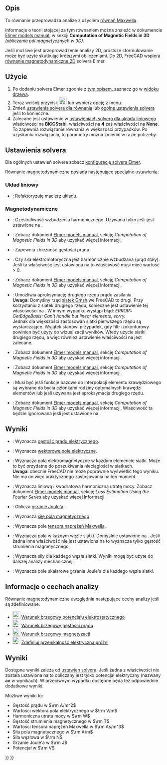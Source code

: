 <languages/>

{{Docnav
|[[FEM_EquationElectricforce/pl|Równanie siły elektrostatycznej]]
|[[FEM_EquationMagnetodynamic2D/pl|Równanie magnetodynamiczne 2D]]
|[[FEM_Workbench/pl|środowisko pracy MES]]
|IconL=FEM_EquationElectricforce.svg
|IconR=FEM_EquationMagnetodynamic2D.svg
|IconC=Workbench_FEM.svg
}}

{{GuiCommand/pl
|Name=FEM EquationMagnetodynamic
|Name/pl=MES: Równanie magnetodynamiczne
|MenuLocation=Rozwiąż→ Równania elektromagnetyczne → Równanie magnetodynamiczne
|Workbenches=[[FEM_Workbench|FEM]]
|Version=0.21
|SeeAlso=[[FEM_EquationMagnetodynamic2D/pl|Równanie magnetodynamiczne 2D]]
}}

<span id="Description"></span>
==Opis==

To równanie przeprowadza analizę z użyciem [https://pl.wikipedia.org/wiki/R%C3%B3wnania_Maxwella równań Maxwella].

Informacje o teorii stojącej za tym równaniem można znaleźć w dokumencie [http://www.elmerfem.org/blog/documentation/ Elmer models manual], w sekcji '''Computation of Magnetic Fields in 3D''' ''(obliczenia pól magnetycznych w 3D)''.

Jeśli możliwe jest przeprowadzenie analizy 2D, prostsze sformułowanie może być uzyte skutkując krótszymi obliczeniami. Do 2D, FreeCAD wspiera [[FEM_EquationMagnetodynamic2D/pl|równanie magnetodynamiczne 2D]] solvera Elmer.

<span id="Usage"></span>
==Użycie==

# Po dodaniu solvera Elmer zgodnie z [[FEM_SolverElmer/pl#Równania|tym opisem]], zaznacz go w [[Tree_view/pl|widoku drzewa]].
# Teraz wciśnij przycisk [[Image:FEM_EquationMagnetodynamic.svg|24px]] lub wybierz opcję {{MenuCommand|Rozwiąż → Równania elektromagnetyczne → Równanie magnetodynamiczne}} z menu.
# Zmień [[#Ustawienia_solvera|ustawienia solvera dla równania]] lub [[FEM_SolverElmer_SolverSettings/pl|ogólne ustawienia solvera]] jeśli to konieczne.
# Zalecane jest ustawienie w [[FEM_SolverElmer_SolverSettings/pl#Układ_liniowy|ustawieniach solvera dla układu liniowego]] właściwości {{PropertyData|Linear Iterative Method}} na '''BiCGStabl ''', właściwości {{PropertyData|BiCGstabl Degree}} na '''4''' zaś właściwości {{PropertyData|Linear Preconditioning}} na '''None'''. To zapewnia rozwiązanie równania w większości przypadków. Po uzyskaniu rozwiązania, te parametry można zmienić w razie potrzeby.

<span id="Solver_Settings"></span>
==Ustawienia solvera==

Dla ogólnych ustawień solvera zobacz [[FEM_SolverElmer_SolverSettings/pl|konfigurację solvera Elmer]].

Równanie magnetodynamiczne posiada następujące specjalne ustawieniaː

<span id="Linear_System"></span>
===Układ liniowy===

* {{PropertyData|Linear System Refactorize}}:  Refaktoryzuje macierz układu.

<span id="Magnetodynamic"></span>
===Magnetodynamiczne===

* {{PropertyData|Angular Frequency}}: Częstotliwość wzbudzenia harmonicznego. Używana tylko jeśli {{PropertyData|Is Harmonic}} jest ustawione na {{true/pl}}.
* {{PropertyData|Automated Source Projection BCs}}: Zobacz dokument [http://www.elmerfem.org/blog/documentation/ Elmer models manual], sekcję ''Computation of Magnetic Fields in 3D'' aby uzyskać więcej informacji.
* {{PropertyData|FixInput Current Density}}: Zapewnia zbieżność gęstości prądu.
* {{PropertyData|Is Harmonic}}: Czy siła elektromotoryczna jest harmonicznie wzbudzana (prąd stały). Jeśli ta właściwość jest ustawiona na {{true/pl}} to właściwość {{PropertyData|Angular Frequency}} musi mieć wartość > 0.
* {{PropertyData|Lagrange Gauge Penalization Coefficient}}: Zobacz dokument [http://www.elmerfem.org/blog/documentation/ Elmer models manual], sekcję ''Computation of Magnetic Fields in 3D'' aby uzyskać więcej informacji.
* {{PropertyData|Quadratic Approximation}}: Umożliwia aproksymację drugiego rzędu prądu zasilania.</br>'''Uwaga:''' Domyślny rząd [[FEM_MeshGmshFromShape/pl|siatek Gmsh]] we FreeCAD to drugi. Przy korzystaniu z siatek drugiego rzędu, konieczne jest ustawienie tej właściwości na {{true/pl}}. W innym wypadku wystąpi błąd: ''ERROR:: GetEdgeBasis: Can't handle but linear elements, sorry.''</br>Jednak dla większości zastosowań siatki pierwszego rzędu są wystarczające. Wyjątek stanowi przypadek, gdy filtr izokonturowy powinien być użyty do wizualizacji wyników. Wtedy użycie siatki drugiego rzędu, a więc również ustawienie właściwości {{PropertyData|Quadratic Approximation}} na {{true/pl}} jest zalecane.
* {{PropertyData|Static Conductivity}}: Zobacz dokument [http://www.elmerfem.org/blog/documentation/ Elmer models manual], sekcję ''Computation of Magnetic Fields in 3D'' aby uzyskać więcej informacji.
* {{PropertyData|Use Lagrange Gauge}}: Zobacz dokument [http://www.elmerfem.org/blog/documentation/ Elmer models manual], sekcję ''Computation of Magnetic Fields in 3D'' aby uzyskać więcej informacji.
* {{PropertyData|Use Piola Transform}}: Musi być {{true/pl}} jeśli funkcje bazowe do interpolacji elementu krawędziowego są wybrane do bycia członkami rodziny optymalnych krawędzi elementów lub jeśli używana jest aproksymacja drugiego rzędu.
* {{PropertyData|Use Tree Gauge}}: Zobacz dokument [http://www.elmerfem.org/blog/documentation/ Elmer models manual], sekcję ''Computation of Magnetic Fields in 3D'' aby uzyskać więcej informacji. Właściwość ta będzie ignorowana jeśli {{PropertyData|Use Piola Transform}} jest ustawione na {{true/pl}}.

<span id="Results"></span>
==Wyniki==

* {{PropertyData|Calculate Current Density}}: Wyznacza [https://pl.wikipedia.org/wiki/G%C4%99sto%C5%9B%C4%87_pr%C4%85du_elektrycznego gęstość prądu elektrycznego].
* {{PropertyData|Calculate Electric Field}}: Wyznacza [https://pl.wikipedia.org/wiki/Pole_elektryczne wektorowe pole elektryczne].
* {{PropertyData|Calculate Elemental Fields}}: Wyznacza pola elektromagnetyczne w każdym elemencie siatki. Może to być przydatne do poszukiwania nieciągłości w siatkach.</br>'''Uwaga''': obecnie FreeCAD nie może poprawnie wyświetlić tego wyniku. Nie ma on więc praktycznego zastosowania na ten moment.
* {{PropertyData|Calculate Harmonic Loss}}: Wyznacza liniową i kwadratową harmoniczną utratę mocy. Zobacz dokument [https://www.elmerfem.org/blog/documentation/ Elmer models manual], sekcję ''Loss Estimation Using the Fourier Series'' aby uzyskać więcej informacji.
* {{PropertyData|Calculate Joule Heating}}: Oblicza [https://en.wikipedia.org/wiki/Joule_heating grzanie Joule'a].
* {{PropertyData|Calculate Magnetic Strength}}: Wyznacza [https://pl.wikipedia.org/wiki/Pole_magnetyczne siłę pola magnetycznego].
* {{PropertyData|Calculate Maxwell Stress}}: Wyznacza pole [https://en.wikipedia.org/wiki/Maxwell_stress_tensor tensora naprężeń Maxwella].
* {{PropertyData|Calculate Nodal Fields}}: Wyznacza pola w każdym węźle siatki. Domyślnie ustawione na {{true/pl}}. Jeśli żadna inna właściwość {{PropertyData|Calculate *}} nie jest ustawiona na {{true/pl}} to wyznacza tylko gęstość strumienia magnetycznego.
* {{PropertyData|Calculate Nodal Forces}}: Wyznacza siły dla każdego węzła siatki. Wyniki mogą być użyte do dalszej analizy mechanicznej.
* {{PropertyData|Calculate Nodal Heating}}: Wyznacza pole skalarowe grzania Joule'a dla każdego węzła siatki.

<span id="Analysis_Feature_Information"></span>
==Informacje o cechach analizy==

Równanie magnetodynamiczne uwzględnia następujące cechy analizy jeśli są zdefiniowane:

* [[Image:FEM_ConstraintElectrostaticPotential.svg|24px]] [[FEM_ConstraintElectrostaticPotential/pl|Warunek brzegowy potencjału elektrostatycznego]]
* [[Image:FEM_ConstraintCurrentDensity.svg|24px]] [[FEM_ConstraintCurrentDensity/pl|Warunek brzegowy gęstości prądu]]
* [[Image:FEM_ConstraintMagnetization.svg|24px]] [[FEM_ConstraintMagnetization/pl|Warunek brzegowy magnetyzacji]]
* [[Image:FEM_ConstantVacuumPermittivity.svg|24px]] [[FEM_ConstantVacuumPermittivity/pl|Zdefiniuj przenikalność elektryczną próżni]]

<span id="Results"></span>
==Wyniki==

Dostępne wyniki zależą od [[#Ustawienia_solvera|ustawień solvera]]. Jeśli żadna z właściwości {{PropertyData|Calculate *}} nie została ustawiona na {{true/pl}} to obliczany jest tylko potencjał elektryczny (nazwany '''av''' w wynikach). W przeciwnym wypadku dostępne będą też odpowiednie dodatkowe wyniki.

Możliwe wyniki to:
* Gęstość prądu w <math>\rm A/m^2</math>
* Wartości wektora pola elektrycznego w <math>\rm V/m</math>
* Harmoniczna utrata mocy w <math>\rm W</math>
* Gęstość strumienia magnetycznego w <math>\rm T</math>
* Wartości tensora naprężeń Maxwella w <math>\rm As/m^3</math>
* Siła pola magnetycznego w <math> \rm A/m</math>
* Siła węzłowa w <math>\rm N</math>
* Grzanie Joule'a w <math>\rm J</math>
* Potencjał w <math>\rm V</math>


{{Docnav
|[[FEM_EquationElectricforce/pl|Równanie siły elektrostatycznej]]
|[[FEM_EquationMagnetodynamic2D/pl|Równanie magnetodynamiczne 2D]]
|[[FEM_Workbench/pl|środowisko pracy MES]]
|IconL=FEM_EquationElectricforce.svg
|IconR=FEM_EquationMagnetodynamic2D.svg
|IconC=Workbench_FEM.svg
}}

{{FEM Tools navi{{#translation:}}}}
{{Userdocnavi{{#translation:}}}}